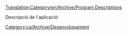 [[Translation:Category/en/Archive/Program Descriptions]]

Descripció de l'aplicació:

[[Category:ca/Archive/Desenvolupament]]